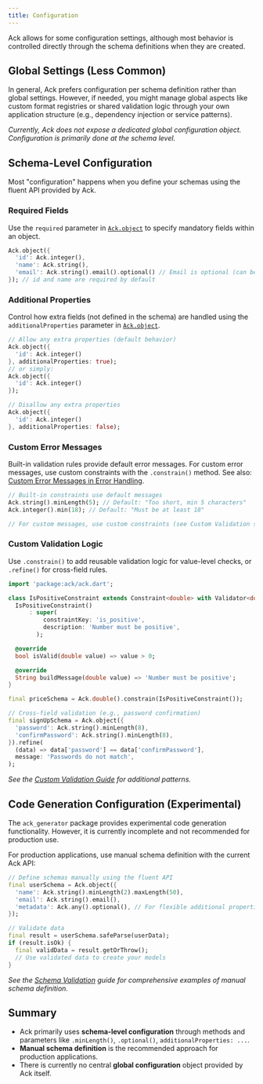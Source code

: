 ```yaml
---
title: Configuration
---
```


Ack allows for some configuration settings, although most behavior is controlled directly through the schema definitions when they are created.

## Global Settings (Less Common)

In general, Ack prefers configuration per schema definition rather than global settings. However, if needed, you might manage global aspects like custom format registries or shared validation logic through your own application structure (e.g., dependency injection or service patterns).

*Currently, Ack does not expose a dedicated global configuration object. Configuration is primarily done at the schema level.*

## Schema-Level Configuration

Most "configuration" happens when you define your schemas using the fluent API provided by Ack.

### Required Fields

Use the `required` parameter in [`Ack.object`](./schemas.mdx#object-schema) to specify mandatory fields within an object.

```dart
Ack.object({
  'id': Ack.integer(),
  'name': Ack.string(),
  'email': Ack.string().email().optional() // Email is optional (can be omitted)
}); // id and name are required by default
```

### Additional Properties

Control how extra fields (not defined in the schema) are handled using the `additionalProperties` parameter in [`Ack.object`](./schemas.mdx#object-schema).

```dart
// Allow any extra properties (default behavior)
Ack.object({
  'id': Ack.integer()
}, additionalProperties: true);
// or simply:
Ack.object({
  'id': Ack.integer()
});

// Disallow any extra properties
Ack.object({
  'id': Ack.integer()
}, additionalProperties: false);
```

### Custom Error Messages

Built-in validation rules provide default error messages. For custom error messages, use custom constraints with the `.constrain()` method.
See also: [Custom Error Messages in Error Handling](./error-handling.mdx#custom-error-messages).

```dart
// Built-in constraints use default messages
Ack.string().minLength(5); // Default: "Too short, min 5 characters"
Ack.integer().min(18); // Default: "Must be at least 18"

// For custom messages, use custom constraints (see Custom Validation section below)
```

### Custom Validation Logic

Use `.constrain()` to add reusable validation logic for value-level checks, or `.refine()` for cross-field rules.

```dart
import 'package:ack/ack.dart';

class IsPositiveConstraint extends Constraint<double> with Validator<double> {
  IsPositiveConstraint()
      : super(
          constraintKey: 'is_positive',
          description: 'Number must be positive',
        );

  @override
  bool isValid(double value) => value > 0;

  @override
  String buildMessage(double value) => 'Number must be positive';
}

final priceSchema = Ack.double().constrain(IsPositiveConstraint());

// Cross-field validation (e.g., password confirmation)
final signUpSchema = Ack.object({
  'password': Ack.string().minLength(8),
  'confirmPassword': Ack.string().minLength(8),
}).refine(
  (data) => data['password'] == data['confirmPassword'],
  message: 'Passwords do not match',
);
```
*See the [Custom Validation Guide](../guides/custom-validation.mdx) for additional patterns.*

## Code Generation Configuration (Experimental)

The `ack_generator` package provides experimental code generation functionality. However, it is currently incomplete and not recommended for production use.

For production applications, use manual schema definition with the current Ack API:

```dart
// Define schemas manually using the fluent API
final userSchema = Ack.object({
  'name': Ack.string().minLength(2).maxLength(50),
  'email': Ack.string().email(),
  'metadata': Ack.any().optional(), // For flexible additional properties
});

// Validate data
final result = userSchema.safeParse(userData);
if (result.isOk) {
  final validData = result.getOrThrow();
  // Use validated data to create your models
}
```

*See the [Schema Validation](../core-concepts/typesafe-schemas.mdx) guide for comprehensive examples of manual schema definition.*

## Summary

- Ack primarily uses **schema-level configuration** through methods and parameters like `.minLength()`, `.optional()`, `additionalProperties: ...`.
- **Manual schema definition** is the recommended approach for production applications.
- There is currently no central **global configuration** object provided by Ack itself.

